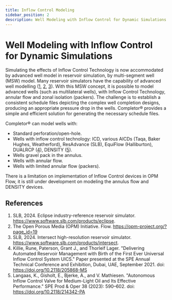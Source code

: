 ```yaml
---
title: Inflow Control Modeling
sidebar_position: 2
description: Well Modeling with Inflow Control for Dynamic Simulations
---
```


# Well Modeling with Inflow Control for Dynamic Simulations

Simulating the effects of Inflow Control Technology is now accommodated by advanced well model in reservoir simulation,
by multi-segment well (MSW) model.
Many reservoir simulators have the capability of advanced well modelling ([1](https://www.software.slb.com/products/eclipse),
[2](https://opm-project.org/?page_id=19), [3](https://www.software.slb.com/products/intersect)).
With this MSW concept, it is possible to model advanced wells (such as multilateral wells),
with Inflow Control Technology, annular flow and zonal isolation (packers).
The challenge is to establish a consistent schedule files depicting the complex well completion designs,
producing an appropriate pressure drop in the wells.
Completor® provides a simple and efficient solution for generating the necessary schedule files.

Completor® can model wells with:
- Standard perforation/open-hole.
- Wells with inflow control technology: ICD, various AICDs (Taqa, Baker Hughes, Weatherford), ResAdvance (SLB),
EquiFlow (Halliburton), DUALRCP ([4](https://doi.org/10.2118/214342-PA)), DENSITY ([5](https://doi.org/10.2118/205868-MS)).
- Wells gravel pack in the annulus.
- Wells with annular flow.
- Wells with limited annular flow (packers).

There is a limitation on implementation of Inflow Control devices in OPM Flow,
it is still under development on modeling the annulus flow and DENSITY devices.

## References
1. SLB, 2024. Eclipse industry-reference reservoir simulator. https://www.software.slb.com/products/eclipse.
2. The Open Porous Media (OPM) Initiative. Flow. https://opm-project.org/?page_id=19
3. SLB, 2024. Intersect high-resolution reservoir simulator. https://www.software.slb.com/products/intersect.
4. Killie, Rune, Paterson, Grant J., and Thorleif Lager. "Delivering Automated Reservoir Management with Birth of the First Ever Universal Inflow Control System UICS." Paper presented at the SPE Annual Technical Conference and Exhibition, Dubai, UAE, September 2021. doi: https://doi.org/10.2118/205868-MS
5. Langaas, K., Gisholt, E., Bjerke, A., and V. Mathiesen. "Autonomous Inflow Control Valve for Medium-Light Oil and Its Effective Performance." SPE Prod & Oper 38 (2023): 590–602. doi: https://doi.org/10.2118/214342-PA
